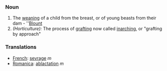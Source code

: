 ===Noun===
#The [[weaning]] of a child from the breast, or of young beasts from their dam - ''[[Blount]]
#''(Horticulture):'' The process of [[grafting]] now called [[inarching]], or "grafting by approach"
=== Translations ===
*[[French]]: [[sevrage]] ''m''
*[[Romanica]]: [[ablactation]] ''m''